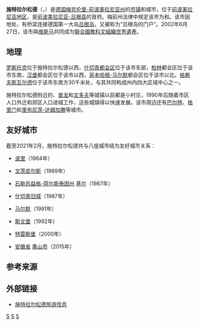 {{noteTA
|G1=德国地名
|G2=Landkreis
|G3=单位
|T=zh-tw:史特拉頌;zh-cn:施特拉爾松德;
}}
{{Infobox settlement
| name = {{Nowrap|施特拉尔松德}}
| native_name = {{lang|de|Stralsund}}
| settlement_type = {{GER}}[[市镇_(德国)|市镇]]
| image_skyline = Stralsund, Altstadt (2011-05-21) 4.JPG
| image_caption = 施特拉尔松德{{link-de|施特拉尔松德与维斯马老城区|Altstädte von Stralsund und Wismar|老城区}}航拍图，摄于2011年
| image_flag = 
| image_seal = DEU Stralsund COA.svg
| image_map = Stralsund in VR.svg
| map_caption = 施特拉尔松德在前波美拉尼亚-吕根县的位置
| pushpin_map = Germany
| pushpin_relief = Relief Map of Germany.svg
| pushpin_label_position = left
| pushpin_map_caption = 施特拉尔松德在德国的位置
| subdivision_type = 国家
| subdivision_name = {{GER}}
| subdivision_type1 = [[联邦州_(德国)|州]]
| subdivision_name1 = [[梅克伦堡-前波美拉尼亚州|梅克伦堡-前波美拉尼亚州]]
| subdivision_type2 = [[县_(德国)|县]]
| subdivision_name2 = [[前波美拉尼亚-吕根县|前波美拉尼亚-吕根县]]
| seat = Alter Markt<br>18439 Stralsund
| leader_party = [[德国基督教民主联盟|基民盟]]
| leader_title = [[市长|市长]]
| leader_name = Alexander Badrow
| elevation_m = 9
| area_footnotes = 
| area_total_km2 = 54.07
| population_as_of = 2019年12月31日
| population_footnotes = 
| population_total = 59418
| population_density_km2 = auto
| timezone = [[欧洲中部时间|CET]]
| utc_offset = +1
| timezone_DST = [[欧洲中部夏令时间|CEST]]
| utc_offset_DST = +2
| coordinates = {{coord|54|19|00|N|13|05|00|E|display=inline,title|region:DE_type:city}}
| postal_code_type = [[德国邮政编码列表|邮政编码]]
| postal_code = 18435,18437,18439
| registration_plate_type = [[德国车辆号牌|车辆号牌]]
| registration_plate = HST
| website = {{url|www.stralsund.de}}
| footnotes = 资料最后更新：{{date|2021-02-02|iso}}
}}
'''施特拉尔松德'''（{{lang-de|Stralsund}}，{{IPA-de|ˈʃtʁaːlzʊnt}}）是[[德国|德国]][[梅克伦堡-前波美拉尼亚州|梅克伦堡-前波美拉尼亚州]]的[[市镇_(德国)|市镇]]和城市，位于[[西波美拉尼亚|前波美拉尼亚地区]]，是[[前波美拉尼亚-吕根县|前波美拉尼亚-吕根县]]的首府。梅前州法律中规定该市为{{link-de|汉萨同盟城市|Hansestadt}}和{{link-de|较大的县辖城市|Große kreisangehörige Stadt}}。该市因地处{{link-de|施特雷拉松德海峡|Strelasund}}，有桥梁连接德国第一大岛[[吕根岛|吕根岛]]，又被称为“吕根岛的门户”。2002年6月27日，该市與[[维斯马|维斯马]]共同成为[[聯合國教科文組織|聯合國教科文組織]][[世界遺產|世界遺產]]。

==地理==
{{link-de|德国区域中心城市|Regiopole|区域中心城市}}[[罗斯托克|罗斯托克]]位于施特拉尔松德以西，[[什切青|什切青]][[都会区|都会区]]位于该市东部，[[柏林|柏林]]都会区位于该市东南，[[汉堡|汉堡]]都会区位于该市以西，[[厄勒地区|哥本哈根-马尔默]]都会区位于该市以北。[[格赖夫斯瓦尔德|格赖夫斯瓦尔德]]位于该市东南方30千米处，与其共同构成州内四大区域中心之一。

施特拉尔松德附近的{{link-de|帕罗 (梅前州)|Parow|帕罗}}、[[普龙|普龙]]和[[文多夫|文多夫]]等城镇以前都是小村庄，1990年后随着市区人口外迁和郊区人口进城工作，这些城镇得以快速发展。该市周边还有[[巴尔特_(德国)|巴尔特]]、[[格里门|格里门]]和[[里布尼茨-达姆加滕|里布尼茨-达姆加滕]]等城市。

==友好城市==
截至2021年2月，施特拉尔松德共与八座城市结为友好城市关系：
* {{FIN}} [[波里|波里]]（1964年）
* {{LVA}} [[文茨皮尔斯|文茨皮尔斯]]（1969年）
* {{GER}} [[石勒苏益格-荷尔斯泰因州|石勒苏益格-荷尔斯泰因州]] [[基尔|基尔]]（1987年）
* {{POL}} [[什切青旧城|什切青旧城]]（1987年）
* {{SWE}} [[马尔默|马尔默]]（1991年）
* {{DNK}} [[斯文堡|斯文堡]]（1992年）
* {{SWE}} [[特雷勒堡|特雷勒堡]]（2000年）
* {{PRC}} [[安徽省|安徽省]] [[黄山市|黄山市]]（2015年）

== 参考来源 ==
{{reflist}}

== 外部链接 ==
{{Commons|Stralsund}}
* [http://www.stralsund.de 施特拉尔松德旅游信息] {{Wayback|url=http://www.stralsund.de/ |date=20210309172917 }}

{{前波美拉尼亚-吕根县行政区划}}
{{梅克伦堡-前波美拉尼亚州行政区划}}
{{德国的世界遗产}}
{{Authority control}}
[[Category:梅克伦堡-前波美拉尼亚州市镇|S]]
[[Category:德国世界遗产|S]]
[[Category:汉萨同盟|S]]